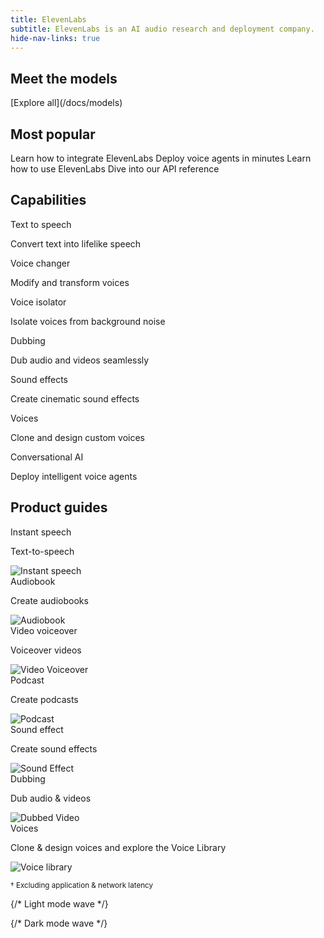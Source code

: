 ```yaml
---
title: ElevenLabs
subtitle: ElevenLabs is an AI audio research and deployment company.
hide-nav-links: true
---
```


## Meet the models

<Markdown src="/snippets/models.mdx" />

<div className="text-center">
  <div>[Explore all](/docs/models)</div>
</div>

## Most popular

<CardGroup>
  <Card title="Developer quickstart" href="/docs/quickstart">
    Learn how to integrate ElevenLabs
  </Card>
  <Card title="Conversational AI" href="/docs/conversational-ai/overview">
    Deploy voice agents in minutes
  </Card>
  <Card title="Product guides" href="/docs/product-guides/overview">
    Learn how to use ElevenLabs
  </Card>
  <Card title="API reference" href="/docs/api-reference/introduction">
    Dive into our API reference
  </Card>
</CardGroup>

## Capabilities

<CardGroup cols={2}>

<Card href="/docs/capabilities/text-to-speech">
  <div className="flex items-center justify-between">
    <div className="text-left">
      <div className="t-default text-base font-semibold">Text to speech</div>
      <p>Convert text into lifelike speech</p>
    </div>
  </div>
</Card>

<Card href="/docs/capabilities/voice-changer">
  <div className="flex items-center justify-between">
    <div className="text-left">
      <div className="t-default text-base font-semibold">Voice changer</div>
      <p>Modify and transform voices</p>
    </div>
  </div>
</Card>

<Card href="/docs/capabilities/voice-isolator">
  <div className="flex items-center justify-between">
    <div className="text-left">
      <div className="t-default text-base font-semibold">Voice isolator</div>
      <p>Isolate voices from background noise</p>
    </div>
  </div>
</Card>

<Card href="/docs/capabilities/dubbing">
  <div className="flex items-center justify-between">
    <div className="text-left">
      <div className="t-default text-base font-semibold">Dubbing</div>
      <p>Dub audio and videos seamlessly</p>
    </div>
  </div>
</Card>

<Card href="/docs/capabilities/sound-effects">
  <div className="flex items-center justify-between">
    <div className="text-left">
      <div className="t-default text-base font-semibold">Sound effects</div>
      <p>Create cinematic sound effects</p>
    </div>
  </div>
</Card>

<Card href="/docs/capabilities/voices">
  <div className="flex items-center justify-between">
    <div className="text-left">
      <div className="t-default text-base font-semibold">Voices</div>
      <p>Clone and design custom voices</p>
    </div>
  </div>
</Card>

</CardGroup>

<CardGroup cols={1}>

<Card href="/docs/conversational-ai/overview">
  <div className="flex items-center justify-between">
    <div className="text-left">
      <div className="t-default text-base font-semibold">Conversational AI</div>
      <p>Deploy intelligent voice agents</p>
    </div>
  </div>
</Card>

</CardGroup>

## Product guides

<CardGroup cols={2}>

<Card href="/docs/capabilities/text-to-speech">
  <div className="flex items-center justify-between">
    <div className="text-left">
      <div className="t-default text-base font-semibold">Instant speech</div>
      <p>Text-to-speech</p>
    </div>
    <div className="flex items-center justify-center">
      <img
        src="/assets/icons/instant-speech.svg"
        alt="Instant speech"
        className="h-18 w-18 pointer-events-none"
      />
    </div>
  </div>
</Card>

<Card href="/docs/product-guides/products/projects">
  <div className="flex items-center justify-between">
    <div className="text-left">
      <div className="t-default text-base font-semibold">Audiobook</div>
      <p>Create audiobooks</p>
    </div>
    <div className="flex items-center justify-center">
      <img
        src="/assets/icons/audiobook.svg"
        alt="Audiobook"
        className="h-18 w-18 pointer-events-none"
      />
    </div>
  </div>
</Card>

<Card href="/docs/product-guides/audio-tools/voiceover-studio">
  <div className="flex items-center justify-between">
    <div className="text-left">
      <div className="t-default text-base font-semibold">Video voiceover</div>
      <p>Voiceover videos</p>
    </div>
    <div className="flex items-center justify-center">
      <img
        src="/assets/icons/video-voiceover.svg"
        alt="Video Voiceover"
        className="h-18 w-18 pointer-events-none"
      />
    </div>
  </div>
</Card>

<Card href="/docs/product-guides/products/projects">
  <div className="flex items-center justify-between">
    <div className="text-left">
      <div className="t-default text-base font-semibold">Podcast</div>
      <p>Create podcasts</p>
    </div>
    <div className="flex items-center justify-center">
      <img
        src="/assets/icons/podcast.svg"
        alt="Podcast"
        className="h-18 w-18 pointer-events-none"
      />
    </div>
  </div>
</Card>

<Card href="/docs/capabilities/sound-effects">
  <div className="flex items-center justify-between">
    <div className="text-left">
      <div className="t-default text-base font-semibold">Sound effect</div>
      <p>Create sound effects</p>
    </div>
    <div className="flex items-center justify-center">
      <img
        src="/assets/icons/sound-effect.svg"
        alt="Sound Effect"
        className="h-18 w-18 pointer-events-none"
      />
    </div>
  </div>
</Card>

<Card href="/docs/capabilities/dubbing">
  <div className="flex items-center justify-between">
    <div className="text-left">
      <div className="t-default text-base font-semibold">Dubbing</div>
      <p>Dub audio & videos</p>
    </div>
    <div className="flex items-center justify-center">
      <img
        src="/assets/icons/dubbed-video.svg"
        alt="Dubbed Video"
        className="h-18 w-18 pointer-events-none"
      />
    </div>
  </div>
</Card>

</CardGroup>

<CardGroup cols={1}>

<Card href="/docs/capabilities/voices">
  <div className="flex items-center justify-between">
    <div className="text-left">
      <div className="t-default text-base font-semibold">Voices</div>
      <p>Clone & design voices and explore the Voice Library</p>
    </div>
    <div className="flex items-center justify-center">
      <img
        src="/assets/images/product-guides/voices/voice-library.webp"
        alt="Voice library"
        className="pointer-events-none w-[200px]"
      />
    </div>
  </div>
</Card>

</CardGroup>

<small>† Excluding application & network latency</small>

<Markdown src="/snippets/example-apps.mdx" />

{/* Light mode wave */}

<div id="overview-wave" className="light-mode-wave">
  <ElevenLabsWaveform color="blue" className="h-[500px]" />
</div>

{/* Dark mode wave */}

<div id="overview-wave" className="dark-mode-wave">
  <ElevenLabsWaveform color="gray" className="h-[500px]" />
</div>
